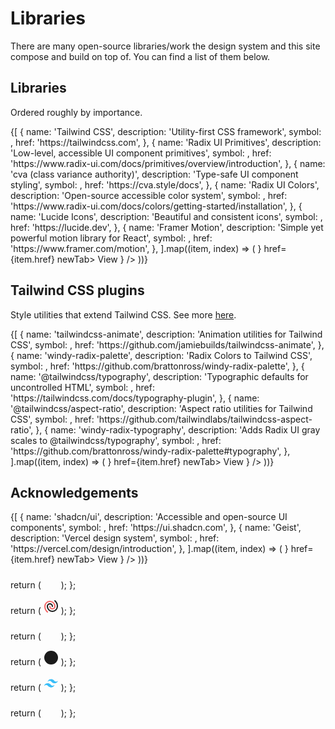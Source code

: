 

# Libraries

There are many open-source libraries/work the design system and this site compose and build on top of. You can find a list of them below.

## Libraries

Ordered roughly by importance.

<div className="grid grid-cols-2 gap-4">
  {[
    {
      name: 'Tailwind CSS',
      description: 'Utility-first CSS framework',
      symbol: <TailwindCSSIcon />,
      href: 'https://tailwindcss.com',
    },
    {
      name: 'Radix UI Primitives',
      description: 'Low-level, accessible UI component primitives',
      symbol: <RadixUIIcon />,
      href: 'https://www.radix-ui.com/docs/primitives/overview/introduction',
    },
    {
      name: 'cva (class variance authority)',
      description: 'Type-safe UI component styling',
      symbol: <Github />,
      href: 'https://cva.style/docs',
    },
    {
      name: 'Radix UI Colors',
      description: 'Open-source accessible color system',
      symbol: <RadixUIIcon />,
      href: 'https://www.radix-ui.com/docs/colors/getting-started/installation',
    },
    {
      name: 'Lucide Icons',
      description: 'Beautiful and consistent icons',
      symbol: <LucideIcon />,
      href: 'https://lucide.dev',
    },
    {
      name: 'Framer Motion',
      description: 'Simple yet powerful motion library for React',
      symbol: <FramerIcon />,
      href: 'https://www.framer.com/motion',
    },
  ].map((item, index) => (
    <FeatureDisplayMinimal
      key={`libraries-${index}`}
      className="col-span-2 w-full lg:col-span-1"
      name={item.name}
      description={item.description}
      symbol={item.symbol}
      button={
        <Button size="sm" rightIcon={<ExternalLink />} href={item.href} newTab>
          View
        </Button>
      }
    />
  ))}
</div>

## Tailwind CSS plugins

Style utilities that extend Tailwind CSS. See more [here](https://tailwindcss.com/docs/plugins).

<div className="grid grid-cols-2 gap-4">
  {[
    {
      name: 'tailwindcss-animate',
      description: 'Animation utilities for Tailwind CSS',
      symbol: <Github />,
      href: 'https://github.com/jamiebuilds/tailwindcss-animate',
    },
    {
      name: 'windy-radix-palette',
      description: 'Radix Colors to Tailwind CSS',
      symbol: <Github />,
      href: 'https://github.com/brattonross/windy-radix-palette',
    },
    {
      name: '@tailwindcss/typography',
      description: 'Typographic defaults for uncontrolled HTML',
      symbol: <TailwindCSSIcon />,
      href: 'https://tailwindcss.com/docs/typography-plugin',
    },
    {
      name: '@tailwindcss/aspect-ratio',
      description: 'Aspect ratio utilities for Tailwind CSS',
      symbol: <TailwindCSSIcon />,
      href: 'https://github.com/tailwindlabs/tailwindcss-aspect-ratio',
    },
    {
      name: 'windy-radix-typography',
      description: 'Adds Radix UI gray scales to @tailwindcss/typography',
      symbol: <Github />,
      href: 'https://github.com/brattonross/windy-radix-palette#typography',
    },
  ].map((item, index) => (
    <FeatureDisplayMinimal
      key={`libraries-tailwindcss-plugins-${index}`}
      className="col-span-2 w-full lg:col-span-1"
      name={item.name}
      description={item.description}
      symbol={item.symbol}
      button={
        <Button size="sm" rightIcon={<ExternalLink />} href={item.href} newTab>
          View
        </Button>
      }
    />
  ))}
</div>

## Acknowledgements

<div className="grid grid-cols-2 gap-4">
  {[
    {
      name: 'shadcn/ui',
      description: 'Accessible and open-source UI components',
      symbol: <ShadcnIcon />,
      href: 'https://ui.shadcn.com',
    },
    {
      name: 'Geist',
      description: 'Vercel design system',
      symbol: <VercelDesignIcon />,
      href: 'https://vercel.com/design/introduction',
    },
  ].map((item, index) => (
    <FeatureDisplayMinimal
      key={`libraries-acknowledgement-${index}`}
      className="col-span-2 w-full lg:col-span-1"
      name={item.name}
      description={item.description}
      symbol={item.symbol}
      button={
        <Button size="sm" rightIcon={<ExternalLink />} href={item.href} newTab>
          View
        </Button>
      }
    />
  ))}
</div>

  return (
    <svg
      width="24"
      height="24"
      viewBox="0 0 24 24"
      fill="none"
      xmlns="http://www.w3.org/2000/svg"
      role="img"
    >
      <title>Framer</title>
      <desc>Framer's logo</desc>
      <path
        d="M18.708 15.04a.367.367 0 0 1-.26.627h-6.081a.367.367 0 0 0-.367.366v6.082a.367.367 0 0 1-.625.26L4.81 15.81a.489.489 0 0 1-.143-.346V8.7a.367.367 0 0 1 .367-.367H12ZM12 8.334 5.293 1.626A.367.367 0 0 1 5.552 1h13.415a.367.367 0 0 1 .367.367v6.6a.367.367 0 0 1-.367.366Z"
        className="fill-black dark:fill-white"
      />
    </svg>
  );
};

  return (
    <svg
      width="24"
      height="24"
      viewBox="0 0 24 24"
      fill="none"
      stroke="currentColor"
      stroke-width="2"
      stroke-linecap="round"
      stroke-linejoin="round"
      xmlns="http://www.w3.org/2000/svg"
      role="img"
    >
      <title>Lucide</title>
      <desc>Lucide's logo</desc>
      <path
        d="M14 12a4 4 0 0 0-8 0 8 8 0 1 0 16 0 11.97 11.97 0 0 0-4-8.944"
        className="stroke-black dark:stroke-white"
      />
      <path d="M10 12a4 4 0 0 0 8 0 8 8 0 1 0-16 0 11.97 11.97 0 0 0 4.063 9" stroke="#F56565" />
    </svg>
  );
};

  return (
    <svg
      width="24"
      height="24"
      viewBox="0 0 24 24"
      fill="none"
      xmlns="http://www.w3.org/2000/svg"
      role="img"
    >
      <title>Radix UI</title>
      <desc>Radix UI's logo</desc>
      <path
        className="fill-slate-12"
        d="M11.56 23a7.04 7.04 0 1 1 0-14.08V23Zm0-22H4.52v7.04h7.04V1Zm4.4 7.04a3.52 3.52 0 1 0 0-7.04 3.52 3.52 0 0 0 0 7.04Z"
      />
    </svg>
  );
};

  return (
    <svg
      width="24"
      height="24"
      viewBox="0 0 24 24"
      fill="none"
      xmlns="http://www.w3.org/2000/svg"
      role="img"
    >
      <title>shadcn</title>
      <desc>shadcn's logo</desc>
      <circle r="11" cx="12" cy="12" fill="currentColor" />
    </svg>
  );
};

  return (
    <svg
      width="24"
      height="24"
      viewBox="0 0 24 24"
      fill="none"
      xmlns="http://www.w3.org/2000/svg"
      role="img"
    >
      <title>Tailwind CSS</title>
      <desc>Tailwind CSS's logo</desc>
      <path
        d="M11.748 5.436c-3.876.123-5.028 2.892-5.292 4.392.344-.556 1.428-1.776 3.024-1.776 1.86 0 3.276 2.076 4.14 2.724 1.05.787 3.159 1.827 5.928.984 2.208-.672 3.232-3.016 3.456-4.128-1.068 1.452-2.688 2.324-4.692 1.296-1.38-.708-2.412-3.624-6.564-3.492Zm-5.484 6.588c-3.876.123-5.028 2.892-5.292 4.392.344-.556 1.428-1.776 3.024-1.776 1.86 0 3.276 2.076 4.14 2.724 1.05.787 3.159 1.827 5.928.984 2.208-.672 3.232-3.016 3.456-4.128-1.068 1.452-2.688 2.324-4.692 1.296-1.38-.708-2.412-3.624-6.564-3.492Z"
        fill="#38BDF8"
      />
    </svg>
  );
};

  return (
    <svg
      width="24"
      height="24"
      viewBox="0 0 24 24"
      fill="none"
      xmlns="http://www.w3.org/2000/svg"
      role="img"
    >
      <title>Vercel Design</title>
      <desc>Vercel Design's logo</desc>
      <path
        d="M11.92 5.684a1.296 1.296 0 1 0 0-2.591 1.296 1.296 0 0 0 0 2.591Zm0 .648a1.943 1.943 0 1 0 0-3.887 1.943 1.943 0 0 0 0 3.887Zm9.069 14.576a1.296 1.296 0 0 0 1.295-1.296 1.296 1.296 0 1 0-1.295 1.296Zm0 .648a1.944 1.944 0 1 0 0-3.887 1.944 1.944 0 0 0 0 3.887Zm-17.977-.648a1.296 1.296 0 1 0 0-2.591 1.296 1.296 0 0 0 0 2.591Zm0 .648a1.943 1.943 0 1 0 0-3.887 1.943 1.943 0 0 0 0 3.887ZM13.767 8.113l.561-.323.666 1.157-.562.322-.665-1.156Zm1.33 2.313.562-.323.665 1.157-.562.323-.665-1.157Zm1.33 2.314.562-.323.665 1.157-.561.323-.665-1.157Zm1.33 2.313.562-.322.666 1.156-.562.323-.665-1.156Zm-2.43 4.235h1.33v.648h-1.33v-.648Zm-2.661 0h1.33v.648h-1.33v-.648Zm-2.661 0h1.33v.648h-1.33v-.648Zm-2.66 0h1.33v.648h-1.33v-.648ZM5.577 16.21l-.562-.323.665-1.156.562.323-.665 1.156Zm1.33-2.313-.562-.323.666-1.157.561.323-.665 1.157Zm1.33-2.314-.561-.323.665-1.157.561.323-.665 1.157Zm1.33-2.314-.561-.322.665-1.157.562.323-.665 1.156Z"
        className="fill-black dark:fill-white"
        clip-rule="evenodd"
        fill-rule="evenodd"
      />
    </svg>
  );
};

